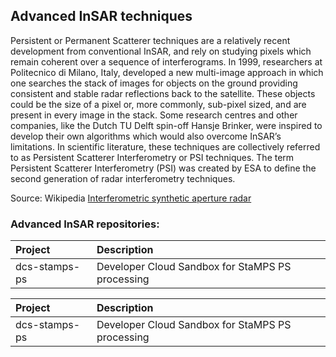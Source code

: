 ## Advanced InSAR techniques

Persistent or Permanent Scatterer techniques are a relatively recent development from conventional InSAR, and rely on studying pixels which remain coherent over a sequence of interferograms. In 1999, researchers at Politecnico di Milano, Italy, developed a new multi-image approach in which one searches the stack of images for objects on the ground providing consistent and stable radar reflections back to the satellite. These objects could be the size of a pixel or, more commonly, sub-pixel sized, and are present in every image in the stack. 
Some research centres and other companies, like the Dutch TU Delft spin-off Hansje Brinker, were inspired to develop their own algorithms which would also overcome InSAR's limitations. In scientific literature, these techniques are collectively referred to as Persistent Scatterer Interferometry or PSI techniques. The term Persistent Scatterer Interferometry (PSI) was created by ESA to define the second generation of radar interferometry techniques.

Source: Wikipedia [Interferometric synthetic aperture radar](http://en.wikipedia.org/w/index.php?title=Interferometric_synthetic_aperture_radar&oldid=653765513 "this version")

### Advanced InSAR repositories:
<table>
 <thead>
  <tr>
   <th style="text-align:left;"> Project </th>
   <th style="text-align:left;"> Description </th>
  </tr>
 </thead>
<tbody>
  <tr>
   <td style="text-align:left;"> dcs-stamps-ps </td>
   <td style="text-align:left;"> Developer Cloud Sandbox for StaMPS PS processing </td>
  </tr>
</tbody>
</table>
<table>
 <thead>
  <tr>
   <th style="text-align:left;"> Project </th>
   <th style="text-align:left;"> Description </th>
  </tr>
 </thead>
<tbody>
  <tr>
   <td style="text-align:left;"> dcs-stamps-ps </td>
   <td style="text-align:left;"> Developer Cloud Sandbox for StaMPS PS processing </td>
  </tr>
</tbody>
</table>
